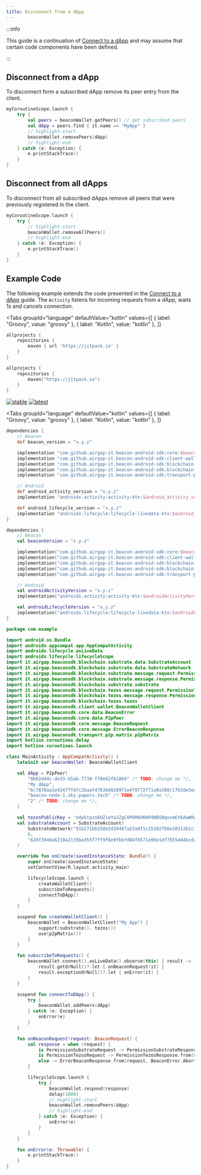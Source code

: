 ```yaml
---
title: Disconnect from a dApp
---
```



<TOCInline toc={toc} />

:::info

This guide is a continuation of [Connect to a dApp](connect-to-dapp) and may assume that certain code components have been defined.

:::

## Disconnect from a dApp

To disconnect form a subscribed dApp remove its peer entry from the client.

```kotlin
myCoroutineScope.launch {
    try {
        val peers = beaconWallet.getPeers() // get subscribed peers
        val dApp = peers.find { it.name == "MyApp" }
        // highlight-start
        beaconWallet.removePeers(dApp)
        // highlight-end
    } catch (e: Exception) {
        e.printStackTrace()
    }
}
```

## Disconnect from all dApps

To disconnect from all subscribed dApps remove all peers that were previously registered in the client.

```kotlin
myCoroutineScope.launch {
    try {
        // highlight-start
        beaconWallet.removeAllPeers()
        // highlight-end
    } catch (e: Exception) {
        e.printStackTrace()
    }
}
```

## Example Code

The following example extends the code presented in the [Connect to a dApp](connect-to-dapp#ExampleCode) guide. The `Activity` listens for incoming requests from a dApp, waits 1s and cancels connection.

<Tabs
  groupId="language"
  defaultValue="kotlin"
  values={[
    { label: "Groovy", value: "groovy" },
    { label: "Kotlin", value: "kotlin" },
  ]}
>

<TabItem value="groovy">

```groovy title="build.gradle"
allprojects {
    repositories {
        maven { url 'https://jitpack.io' }
    }
}
```

</TabItem>

<TabItem value="kotlin">

```kotlin title="build.gradle.kts"
allprojects {
    repositories {
        maven("https://jitpack.io")
    }
}
```

</TabItem>

</Tabs>

[![stable](https://img.shields.io/github/v/tag/airgap-it/beacon-android-sdk?label=stable&sort=semver)](https://github.com/airgap-it/beacon-android-sdk)
[![latest](https://img.shields.io/github/v/tag/airgap-it/beacon-android-sdk?color=orange&include_prereleases&label=latest)](https://github.com/airgap-it/beacon-android-sdk)

<Tabs
  groupId="language"
  defaultValue="kotlin"
  values={[
    { label: "Groovy", value: "groovy" },
    { label: "Kotlin", value: "kotlin" },
  ]}
>

<TabItem value="groovy">

```groovy title="app/build.gradle"
dependencies {
    // Beacon
    def beacon_version = "x.y.z"

    implementation "com.github.airgap-it.beacon-android-sdk:core:$beacon_version"
    implementation "com.github.airgap-it.beacon-android-sdk:client-wallet:$beacon_version"
    implementation "com.github.airgap-it.beacon-android-sdk:blockchain-substrate:$beacon_version"
    implementation "com.github.airgap-it.beacon-android-sdk:blockchain-tezos:$beacon_version"
    implementation "com.github.airgap-it.beacon-android-sdk:transport-p2p-matrix:$beacon_version"

    // Android
    def android_activity_version = "x.y.z"
    implementation "androidx.activity:activity-ktx:$android_activity_version"

    def android_lifecycle_version = "x.y.z"
    implementation "androidx.lifecycle:lifecycle-livedata-ktx:$android_lifecycle_version"
}
```

</TabItem>

<TabItem value="kotlin">

```kotlin title="app/build.gradle.kts"
dependencies {
    // Beacon
    val beaconVersion = "x.y.z"

    implementation("com.github.airgap-it.beacon-android-sdk:core:$beaconVersion")
    implementation("com.github.airgap-it.beacon-android-sdk:client-wallet:$beaconVersion")
    implementation("com.github.airgap-it.beacon-android-sdk:blockchain-substrate:$beaconVersion")
    implementation("com.github.airgap-it.beacon-android-sdk:blockchain-tezos:$beaconVersion")
    implementation("com.github.airgap-it.beacon-android-sdk:transport-p2p-matrix:$beaconVersion")

    // Android
    val androidActivityVersion = "x.y.z"
    implementation("androidx.activity:activity-ktx:$androidActivityVersion")

    val androidLifecycleVersion = "x.y.z"
    implementation("androidx.lifecycle:lifecycle-livedata-ktx:$androidLifecycleVersion")
}
```

</TabItem>

</Tabs>

```kotlin title="app/src/main/java/com/example/MainActivity.kt"
package com.example

import android.os.Bundle
import androidx.appcompat.app.AppCompatActivity
import androidx.lifecycle.asLiveData
import androidx.lifecycle.lifecycleScope
import it.airgap.beaconsdk.blockchain.substrate.data.SubstrateAccount
import it.airgap.beaconsdk.blockchain.substrate.data.SubstrateNetwork
import it.airgap.beaconsdk.blockchain.substrate.message.request.PermissionSubstrateRequest
import it.airgap.beaconsdk.blockchain.substrate.message.response.PermissionSubstrateResponse
import it.airgap.beaconsdk.blockchain.substrate.substrate
import it.airgap.beaconsdk.blockchain.tezos.message.request.PermissionTezosRequest
import it.airgap.beaconsdk.blockchain.tezos.message.response.PermissionTezosResponse
import it.airgap.beaconsdk.blockchain.tezos.tezos
import it.airgap.beaconsdk.client.wallet.BeaconWalletClient
import it.airgap.beaconsdk.core.data.BeaconError
import it.airgap.beaconsdk.core.data.P2pPeer
import it.airgap.beaconsdk.core.message.BeaconRequest
import it.airgap.beaconsdk.core.message.ErrorBeaconResponse
import it.airgap.beaconsdk.transport.p2p.matrix.p2pMatrix
import kotlinx.coroutines.delay
import kotlinx.coroutines.launch

class MainActivity : AppCompatActivity() {
    lateinit var beaconWallet: BeaconWalletClient

    val dApp = P2pPeer(
        "0b02d44c-de33-b5ab-7730-ff8e62f61869" /* TODO: change me */,
        "My dApp",
        "6c7870aa1e42477fd7c2baaf4763bd826971e470772f71a0a388c1763de3ea1e" /* TODO: change me */,
        "beacon-node-1.sky.papers.tech" /* TODO: change me */,
        "2" /* TODO: change me */,
    )

    val tezosPublicKey = "edpktpzo8UZieYaJZgCHP6M6hKHPdWBSNqxvmEt6dwWRgxDh1EAFw9"
    val substrateAccount = SubstrateAccount(
        SubstrateNetwork("91b171bb158e2d3848fa23a9f1c25182fb8e20313b2c1eb49219da7a70ce90c3"),
        0,
        "628f3940a6210a2135ba355f7ff9f8e9fbbfd04f8571e99e1df75554d4bcd24f",
    )

    override fun onCreate(savedInstanceState: Bundle?) {
        super.onCreate(savedInstanceState)
        setContentView(R.layout.activity_main)

        lifecycleScope.launch {
            createWalletClient()
            subscribeToRequests()
            connectToDApp()
        }
    }

    suspend fun createWalletClient() {
        beaconWallet = BeaconWalletClient("My App") {
            support(substrate(), tezos())
            use(p2pMatrix())
        }
    }

    fun subscribeToRequests() {
        beaconWallet.connect().asLiveData().observe(this) { result ->
            result.getOrNull()?.let { onBeaconRequest(it) }
            result.exceptionOrNull()?.let { onError(it) }
        }
    }

    suspend fun connectToDApp() {
        try {
            beaconWallet.addPeers(dApp)
        } catch (e: Exception) {
            onError(e)
        }
    }

    fun onBeaconRequest(request: BeaconRequest) {
        val response = when (request) {
            is PermissionSubstrateRequest -> PermissionSubstrateResponse.from(request, listOf(substrateAccount))
            is PermissionTezosRequest -> PermissionTezosResponse.from(request, tezosPublicKey)
            else -> ErrorBeaconResponse.from(request, BeaconError.Aborted)
        }

        lifecycleScope.launch {
            try {
                beaconWallet.respond(response)
                delay(1000)
                // highlight-start
                beaconWallet.removePeers(dApp)
                // highlight-end
            } catch (e: Exception) {
                onError(e)
            }
        }
    }

    fun onError(e: Throwable) {
        e.printStackTrace()
    }
}
```
